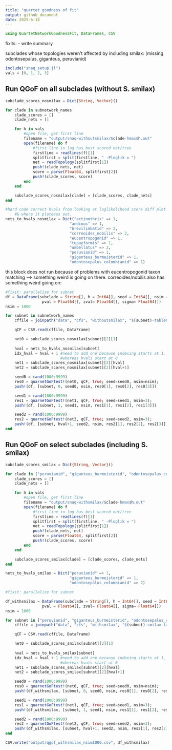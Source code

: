 ```yaml
---
title: "quartet goodness of fit"
output: github_document
date: 2025-6-18
---
```


```julia
using QuartetNetworkGoodnessFit, DataFrames, CSV
```

fixits:
- write summary

subclades whose topologies weren't affected by including smilax:
(missing odontosepalus, giganteus, peruvianid)

```julia
include("snaq_setup.jl")
vals = [0, 1, 2, 3]
```

## Run QGoF on all subclades (without S. smilax)

```julia
subclade_scores_nosmilax = Dict{String, Vector}()

for clade in subnetwork_names
    clade_scores = []
    clade_nets = []

    for h in vals
        #open file, get first line
        filename = "output/snaq-withoutsmilax/$clade-hmax$h.out"
        open(filename) do f
            #first line in log has best scored net/tree
            firstline = readlines(f)[1]
            splitfirst = split(firstline, " -Ploglik = ")
            net = readTopology(splitfirst[1])
            push!(clade_nets, net)
            score = parse(Float64, splitfirst[2])
            push!(clade_scores, score)
        end
    end

    subclade_scores_nosmilax[clade] = [clade_scores, clade_nets]
end

#hard code correct hvals from looking at loglikelihood score diff plot 
    #& where it plateaus out.
nets_to_hvals_nosmilax = Dict("actinothrix" => 1, 
                            "andinus" => 1, 
                            "brevilimbatid" => 2,
                            "correoides_nobilis" => 2,
                            "eucentropogonid" => 1,
                            "tupaeformis" => 1,
                            "umbellatus" => 2,
                            "peruvianid" => 1,
                            "giganteus_burmeisterid" => 1,
                            "odontosepalus_colombianid" => 1)
```

this block does not run because of problems with eucentropogonid taxon matching --> something weird is going on there.
correoides/nobilis also has something weird going on:

```julia
#fixit: parallelize for subnet
df = DataFrame(subclade = String[], h = Int64[], seed = Int64[], nsim = Int64[],
                pval = Float64[], zval= Float64[], sigma= Float64[])
nsim = 1000

for subnet in subnetwork_names
    cffile = joinpath("data", "cfs", "withoutsmilax", "$(subnet)-tableCF.csv");

    qCF = CSV.read(cffile, DataFrame)

    net0 = subclade_scores_nosmilax[subnet][2][1]
    
    hval = nets_to_hvals_nosmilax[subnet]
    idx_hval = hval + 1 #need to add one because indexing starts at 1,
                        #whereas hvals start at 0
    net1 = subclade_scores_nosmilax[subnet][2][hval]
    net2 = subclade_scores_nosmilax[subnet][2][hval+1]

    seed0 = rand(1000:9999)
    res0 = quarnetGoFtest!(net0, qCF, true; seed=seed0, nsim=nsim);
    push!(df, [subnet, 0, seed0, nsim, res0[1], res0[2], res0[3]])

    seed1 = rand(1000:9999)
    res1 = quarnetGoFtest!(net1, qCF, true; seed=seed1, nsim=3);
    push!(df, [subnet, 1, seed1, nsim, res1[1], res1[2], res1[3]])

    seed2 = rand(1000:9999)
    res2 = quarnetGoFtest!(net2, qCF, true; seed=seed2, nsim=3);
    push!(df, [subnet, hval+1, seed2, nsim, res2[1], res2[2], res2[3]])
end
```

## Run QGoF on select subclades (including S. smilax)
```julia
subclade_scores_smilax = Dict{String, Vector}()

for clade in ["peruvianid", "giganteus_burmeisterid", "odontosepalus_colombianid"]
    clade_scores = []
    clade_nets = []

    for h in vals
        #open file, get first line
        filename = "output/snaq-withsmilax/$clade-hmax$h.out"
        open(filename) do f
            #first line in log has best scored net/tree
            firstline = readlines(f)[1]
            splitfirst = split(firstline, " -Ploglik = ")
            net = readTopology(splitfirst[1])
            push!(clade_nets, net)
            score = parse(Float64, splitfirst[2])
            push!(clade_scores, score)
        end
    end

    subclade_scores_smilax[clade] = [clade_scores, clade_nets]
end

nets_to_hvals_smilax = Dict("peruvianid" => 1,
                            "giganteus_burmeisterid" => 1,
                            "odontosepalus_colombianid" => 2)
```

```julia
#fixit: parallelize for subnet

df_withsmilax = DataFrame(subclade = String[], h = Int64[], seed = Int64[], nsim = Int64[],
                pval = Float64[], zval= Float64[], sigma= Float64[])
nsim = 1000

for subnet in ["peruvianid", "giganteus_burmeisterid", "odontosepalus_colombianid"]
    cffile = joinpath("data", "cfs", "withsmilax", "$(subnet)-smilax-tableCF.csv");

    qCF = CSV.read(cffile, DataFrame)

    net0 = subclade_scores_smilax[subnet][2][1]
    
    hval = nets_to_hvals_smilax[subnet]
    idx_hval = hval + 1 #need to add one because indexing starts at 1,
                        #whereas hvals start at 0
    net1 = subclade_scores_smilax[subnet][2][hval]
    net2 = subclade_scores_smilax[subnet][2][hval+1]

    seed0 = rand(1000:9999)
    res0 = quarnetGoFtest!(net0, qCF, true; seed=seed0, nsim=nsim);
    push!(df_withsmilax, [subnet, 0, seed0, nsim, res0[1], res0[2], res0[3]])

    seed1 = rand(1000:9999)
    res1 = quarnetGoFtest!(net1, qCF, true; seed=seed1, nsim=3);
    push!(df_withsmilax, [subnet, 1, seed1, nsim, res1[1], res1[2], res1[3]])

    seed2 = rand(1000:9999)
    res2 = quarnetGoFtest!(net2, qCF, true; seed=seed2, nsim=3);
    push!(df_withsmilax, [subnet, hval+1, seed2, nsim, res2[1], res2[2], res2[3]])
end

CSV.write("output/qgof_withsmilax_nsim1000.csv", df_withsmilax)
```
